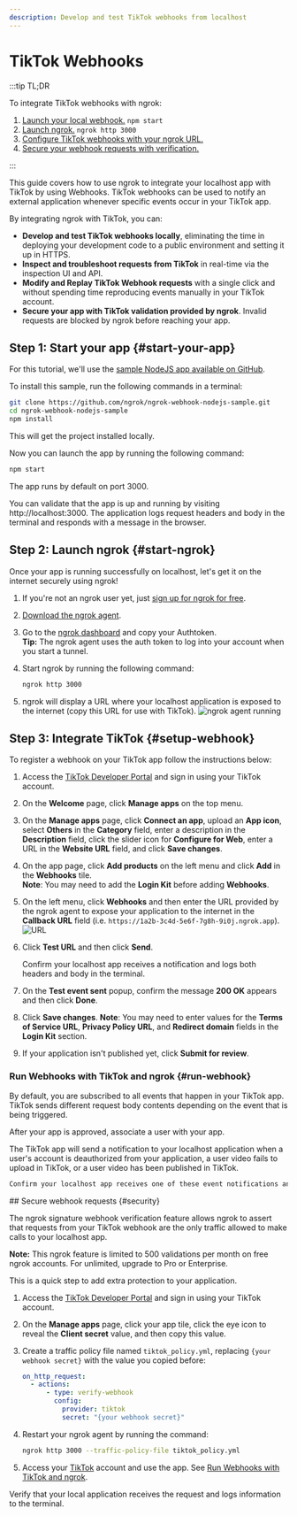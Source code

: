 ```yaml
---
description: Develop and test TikTok webhooks from localhost
---
```



# TikTok Webhooks

:::tip TL;DR

To integrate TikTok webhooks with ngrok:

1. [Launch your local webhook.](#start-your-app) `npm start`
1. [Launch ngrok.](#start-ngrok) `ngrok http 3000`
1. [Configure TikTok webhooks with your ngrok URL.](#setup-webhook)
1. [Secure your webhook requests with verification.](#security)

:::

This guide covers how to use ngrok to integrate your localhost app with TikTok by using Webhooks.
TikTok webhooks can be used to notify an external application whenever specific events occur in your TikTok app.

By integrating ngrok with TikTok, you can:

- **Develop and test TikTok webhooks locally**, eliminating the time in deploying your development code to a public environment and setting it up in HTTPS.
- **Inspect and troubleshoot requests from TikTok** in real-time via the inspection UI and API.
- **Modify and Replay TikTok Webhook requests** with a single click and without spending time reproducing events manually in your TikTok account.
- **Secure your app with TikTok validation provided by ngrok**. Invalid requests are blocked by ngrok before reaching your app.

## **Step 1**: Start your app {#start-your-app}

For this tutorial, we'll use the [sample NodeJS app available on GitHub](https://github.com/ngrok/ngrok-webhook-nodejs-sample).

To install this sample, run the following commands in a terminal:

```bash
git clone https://github.com/ngrok/ngrok-webhook-nodejs-sample.git
cd ngrok-webhook-nodejs-sample
npm install
```

This will get the project installed locally.

Now you can launch the app by running the following command:

```bash
npm start
```

The app runs by default on port 3000.

You can validate that the app is up and running by visiting http://localhost:3000. The application logs request headers and body in the terminal and responds with a message in the browser.

## **Step 2**: Launch ngrok {#start-ngrok}

Once your app is running successfully on localhost, let's get it on the internet securely using ngrok!

1. If you're not an ngrok user yet, just [sign up for ngrok for free](https://ngrok.com/signup).

1. [Download the ngrok agent](https://download.ngrok.com).

1. Go to the [ngrok dashboard](https://dashboard.ngrok.com) and copy your Authtoken. <br />
   **Tip:** The ngrok agent uses the auth token to log into your account when you start a tunnel.
1. Start ngrok by running the following command:

   ```bash
   ngrok http 3000
   ```

1. ngrok will display a URL where your localhost application is exposed to the internet (copy this URL for use with TikTok).
   ![ngrok agent running](/img/integrations/launch_ngrok_tunnel.png)

## **Step 3**: Integrate TikTok {#setup-webhook}

To register a webhook on your TikTok app follow the instructions below:

1. Access the [TikTok Developer Portal](https://developers.tiktok.com/) and sign in using your TikTok account.

1. On the **Welcome** page, click **Manage apps** on the top menu.

1. On the **Manage apps** page, click **Connect an app**, upload an **App icon**, select **Others** in the **Category** field, enter a description in the **Description** field, click the slider icon for **Configure for Web**, enter a URL in the **Website URL** field, and click **Save changes**.

1. On the app page, click **Add products** on the left menu and click **Add** in the **Webhooks** tile.<br />
   **Note**: You may need to add the **Login Kit** before adding **Webhooks**.

1. On the left menu, click **Webhooks** and then enter the URL provided by the ngrok agent to expose your application to the internet in the **Callback URL** field (i.e. `https://1a2b-3c4d-5e6f-7g8h-9i0j.ngrok.app`).
   ![URL](img/ngrok_url_configuration_tiktok.png)

1. Click **Test URL** and then click **Send**.

   Confirm your localhost app receives a notification and logs both headers and body in the terminal.

1. On the **Test event sent** popup, confirm the message **200 OK** appears and then click **Done**.

1. Click **Save changes**.
   **Note**: You may need to enter values for the **Terms of Service URL**, **Privacy Policy URL**, and **Redirect domain** fields in the **Login Kit** section.

1. If your application isn't published yet, click **Submit for review**.

### Run Webhooks with TikTok and ngrok {#run-webhook}

By default, you are subscribed to all events that happen in your TikTok app.
TikTok sends different request body contents depending on the event that is being triggered.

After your app is approved, associate a user with your app.

The TikTok app will send a notification to your localhost application when a user's account is deauthorized from your application, a user video fails to upload in TikTok, or a user video has been published in TikTok.

```sh
Confirm your localhost app receives one of these event notifications and logs both headers and body in the terminal.
```

<InspectingRequests />

<ReplayingRequests />
## Secure webhook requests {#security}

The ngrok signature webhook verification feature allows ngrok to assert that requests from your TikTok webhook are the only traffic allowed to make calls to your localhost app.

**Note:** This ngrok feature is limited to 500 validations per month on free ngrok accounts. For unlimited, upgrade to Pro or Enterprise.

This is a quick step to add extra protection to your application.

1. Access the [TikTok Developer Portal](https://developers.tiktok.com/) and sign in using your TikTok account.

1. On the **Manage apps** page, click your app tile, click the eye icon to reveal the **Client secret** value, and then copy this value.

1. Create a traffic policy file named `tiktok_policy.yml`, replacing `{your webhook secret}` with the value you copied before:

   ```yaml
   on_http_request:
     - actions:
         - type: verify-webhook
           config:
             provider: tiktok
             secret: "{your webhook secret}"
   ```

1. Restart your ngrok agent by running the command:

   ```bash
   ngrok http 3000 --traffic-policy-file tiktok_policy.yml
   ```

1. Access your [TikTok](https://www.tiktok.com/) account and use the app. See [Run Webhooks with TikTok and ngrok](#run-webhook).

Verify that your local application receives the request and logs information to the terminal.

